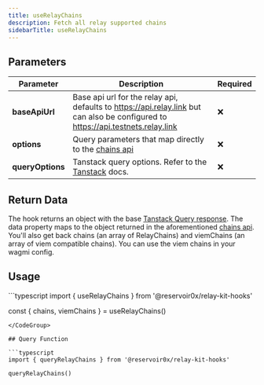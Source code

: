 ```yaml
---
title: useRelayChains
description: Fetch all relay supported chains
sidebarTitle: useRelayChains
---
```


## Parameters

| Parameter    | Description                                                                                                                                    | Required |
|--------------|------------------------------------------------------------------------------------------------------------------------------------------------|----------|
| **baseApiUrl**       | Base api url for the relay api, defaults to https://api.relay.link but can also be configured to https://api.testnets.relay.link | ❌       |
| **options**      | Query parameters that map directly to the [chains api](/references/api/get-chains)                                                                                                   | ❌       |
| **queryOptions** | Tanstack query options. Refer to the [Tanstack](https://tanstack.com/query/latest/docs/framework/react/guides/query-options) docs.              | ❌       |

## Return Data

The hook returns an object with the base [Tanstack Query response](https://tanstack.com/query/v5/docs/framework/react/reference/useQuery). The data property maps to the object returned in the aforementioned [chains api](/references/api/get-chains). You'll also get back chains (an array of RelayChains) and viemChains (an array of viem compatible chains). You can use the viem chains in your wagmi config.

## Usage

<CodeGroup>
```typescript
import { useRelayChains } from '@reservoir0x/relay-kit-hooks'

const { chains, viemChains } = useRelayChains()

```
</CodeGroup>

## Query Function

```typescript
import { queryRelayChains } from '@reservoir0x/relay-kit-hooks'

queryRelayChains()

```